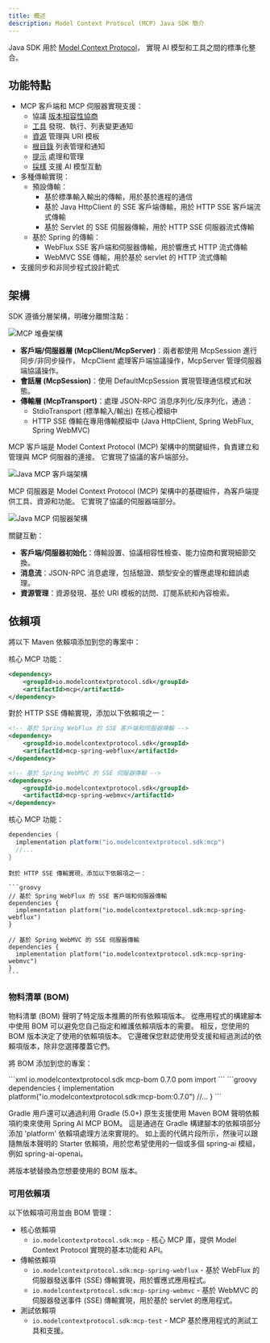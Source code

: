 ```yaml
---
title: 概述
description: Model Context Protocol (MCP) Java SDK 簡介
---
```


Java SDK 用於 [Model Context Protocol](https://modelcontextprotocol.org/docs/concepts/architecture)，
實現 AI 模型和工具之間的標準化整合。

## 功能特點

- MCP 客戶端和 MCP 伺服器實現支援：
  - 協議 [版本相容性協商](https://spec.modelcontextprotocol.io/specification/2024-11-05/basic/lifecycle/#initialization)
  - [工具](https://spec.modelcontextprotocol.io/specification/2024-11-05/server/tools/) 發現、執行、列表變更通知
  - [資源](https://spec.modelcontextprotocol.io/specification/2024-11-05/server/resources/) 管理與 URI 模板
  - [根目錄](https://spec.modelcontextprotocol.io/specification/2024-11-05/client/roots/) 列表管理和通知
  - [提示](https://spec.modelcontextprotocol.io/specification/2024-11-05/server/prompts/) 處理和管理
  - [採樣](https://spec.modelcontextprotocol.io/specification/2024-11-05/client/sampling/) 支援 AI 模型互動
- 多種傳輸實現：
  - 預設傳輸：
    - 基於標準輸入輸出的傳輸，用於基於進程的通信
    - 基於 Java HttpClient 的 SSE 客戶端傳輸，用於 HTTP SSE 客戶端流式傳輸
    - 基於 Servlet 的 SSE 伺服器傳輸，用於 HTTP SSE 伺服器流式傳輸
  - 基於 Spring 的傳輸：
    - WebFlux SSE 客戶端和伺服器傳輸，用於響應式 HTTP 流式傳輸
    - WebMVC SSE 傳輸，用於基於 servlet 的 HTTP 流式傳輸
- 支援同步和非同步程式設計範式

## 架構

SDK 遵循分層架構，明確分離關注點：

![MCP 堆疊架構](/images/java/mcp-stack.svg)

- **客戶端/伺服器層 (McpClient/McpServer)**：兩者都使用 McpSession 進行同步/非同步操作，
McpClient 處理客戶端協議操作，McpServer 管理伺服器端協議操作。
- **會話層 (McpSession)**：使用 DefaultMcpSession 實現管理通信模式和狀態。
- **傳輸層 (McpTransport)**：處理 JSON-RPC 消息序列化/反序列化，通過：
  - StdioTransport (標準輸入/輸出) 在核心模組中
  - HTTP SSE 傳輸在專用傳輸模組中 (Java HttpClient, Spring WebFlux, Spring WebMVC)


MCP 客戶端是 Model Context Protocol (MCP) 架構中的關鍵組件，負責建立和管理與 MCP 伺服器的連接。
它實現了協議的客戶端部分。

![Java MCP 客戶端架構](/images/java/java-mcp-client-architecture.jpg)

MCP 伺服器是 Model Context Protocol (MCP) 架構中的基礎組件，為客戶端提供工具、資源和功能。
它實現了協議的伺服器端部分。

![Java MCP 伺服器架構](/images/java/java-mcp-server-architecture.jpg)

關鍵互動：

- **客戶端/伺服器初始化**：傳輸設置、協議相容性檢查、能力協商和實現細節交換。
- **消息流**：JSON-RPC 消息處理，包括驗證、類型安全的響應處理和錯誤處理。
- **資源管理**：資源發現、基於 URI 模板的訪問、訂閱系統和內容檢索。

## 依賴項

將以下 Maven 依賴項添加到您的專案中：

<Tabs>
  <Tab title="Maven">
核心 MCP 功能：

```xml
<dependency>
    <groupId>io.modelcontextprotocol.sdk</groupId>
    <artifactId>mcp</artifactId>
</dependency>
```

對於 HTTP SSE 傳輸實現，添加以下依賴項之一：

```xml
<!-- 基於 Spring WebFlux 的 SSE 客戶端和伺服器傳輸 -->
<dependency>
    <groupId>io.modelcontextprotocol.sdk</groupId>
    <artifactId>mcp-spring-webflux</artifactId>
</dependency>

<!-- 基於 Spring WebMVC 的 SSE 伺服器傳輸 -->
<dependency>
    <groupId>io.modelcontextprotocol.sdk</groupId>
    <artifactId>mcp-spring-webmvc</artifactId>
</dependency>
```
  </Tab>
    <Tab title="Gradle">
    核心 MCP 功能：

  ```groovy
  dependencies {
    implementation platform("io.modelcontextprotocol.sdk:mcp")
    //...
  }
  ```

    對於 HTTP SSE 傳輸實現，添加以下依賴項之一：

    ```groovy
    // 基於 Spring WebFlux 的 SSE 客戶端和伺服器傳輸
    dependencies {
      implementation platform("io.modelcontextprotocol.sdk:mcp-spring-webflux")
    }

    // 基於 Spring WebMVC 的 SSE 伺服器傳輸
    dependencies {
      implementation platform("io.modelcontextprotocol.sdk:mcp-spring-webmvc")
    }
    ```
  </Tab>
</Tabs>

### 物料清單 (BOM)

物料清單 (BOM) 聲明了特定版本推薦的所有依賴項版本。
從應用程式的構建腳本中使用 BOM 可以避免您自己指定和維護依賴項版本的需要。
相反，您使用的 BOM 版本決定了使用的依賴項版本。
它還確保您默認使用受支援和經過測試的依賴項版本，除非您選擇覆蓋它們。

將 BOM 添加到您的專案：

<Tabs>
  <Tab title="Maven">
```xml
<dependencyManagement>
    <dependencies>
        <dependency>
            <groupId>io.modelcontextprotocol.sdk</groupId>
            <artifactId>mcp-bom</artifactId>
            <version>0.7.0</version>
            <type>pom</type>
            <scope>import</scope>
        </dependency>
    </dependencies>
</dependencyManagement>
```
  </Tab>

  <Tab title="Gradle">
```groovy
dependencies {
  implementation platform("io.modelcontextprotocol.sdk:mcp-bom:0.7.0")
  //...
}
```

Gradle 用戶還可以通過利用 Gradle (5.0+) 原生支援使用 Maven BOM 聲明依賴項約束來使用 Spring AI MCP BOM。
這是通過在 Gradle 構建腳本的依賴項部分添加 'platform' 依賴項處理方法來實現的。
如上面的代碼片段所示，然後可以跟隨無版本聲明的 Starter 依賴項，用於您希望使用的一個或多個 spring-ai 模組，例如 spring-ai-openai。
  </Tab>
</Tabs>

將版本號替換為您想要使用的 BOM 版本。

### 可用依賴項

以下依賴項可用並由 BOM 管理：

- 核心依賴項 
  - `io.modelcontextprotocol.sdk:mcp` - 核心 MCP 庫，提供 Model Context Protocol 實現的基本功能和 API。
- 傳輸依賴項
  - `io.modelcontextprotocol.sdk:mcp-spring-webflux` - 基於 WebFlux 的伺服器發送事件 (SSE) 傳輸實現，用於響應式應用程式。
  - `io.modelcontextprotocol.sdk:mcp-spring-webmvc` - 基於 WebMVC 的伺服器發送事件 (SSE) 傳輸實現，用於基於 servlet 的應用程式。
- 測試依賴項
  - `io.modelcontextprotocol.sdk:mcp-test` - MCP 基於應用程式的測試工具和支援。